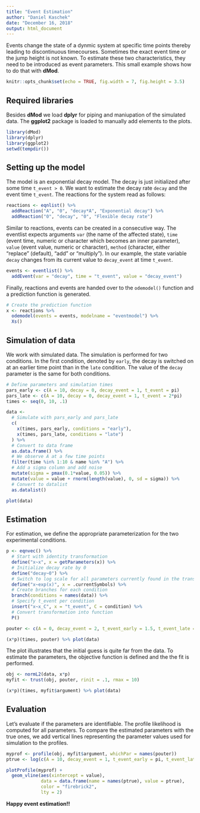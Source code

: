 ```yaml
---
title: "Event Estimation"
author: "Daniel Kaschek"
date: "December 16, 2018"
output: html_document
---
```


Events change the state of a dynmic system at specific time points thereby leading to discontinuous timecourses. Sometimes the exact event time or the jump height is not known. To estimate these two characteristics, they need to be introduced as event parameters. This small example shows how to do that with **dMod**.


```r
knitr::opts_chunk$set(echo = TRUE, fig.width = 7, fig.height = 3.5)

```

## Required libraries

Besides **dMod** we load **dplyr** for piping and maniupation of the simulated data. The **ggplot2** package is loaded to manually add elements to the plots.

```r
library(dMod)
library(dplyr)
library(ggplot2)
setwd(tempdir())
```

## Setting up the model

The model is an exponential decay model. The decay is just initialized after some time `t_event > 0`. We want to estimate the decay rate `decay` and the event time `t_event`. The reactions for the system read as follows:


```r

reactions <- eqnlist() %>% 
  addReaction("A", "0", "decay*A", "Exponential decay") %>% 
  addReaction("0", "decay", "0", "Flexible decay rate")


```

Similar to reactions, events can be created in a consecutive way. The eventlist expects arguments `var` (the name of the affected state), `time` (event time, numeric or character which becomes an inner parameter), `value` (event value, numeric or character), `method` (character, either "replace" (default), "add" or "multiply"). In our example, the state variable `decay` changes from its current value to `decay_event` at time `t_event`.


```r
events <- eventlist() %>% 
  addEvent(var = "decay", time = "t_event", value = "decay_event")

```

Finally, reactions and events are handed over to the `odemodel()` function and a prediction function is generated.


```r

# Create the prediction function
x <- reactions %>% 
  odemodel(events = events, modelname = "eventmodel") %>% 
  Xs()

```


## Simulation of data

We work with simulated data. The simulation is performed for two conditions. In the first condition, denoted by `early`, the decay is switched on at an earlier time point than in the `late` condition. The value of the `decay` parameter is the same for both conditions.

```r

# Define parameters and simulation times
pars_early <- c(A = 10, decay = 0, decay_event = 1, t_event = pi)
pars_late <- c(A = 10, decay = 0, decay_event = 1, t_event = 2*pi)
times <- seq(0, 10, .1)

data <- 
  # Simulate with pars_early and pars_late
  c(
    x(times, pars_early, conditions = "early"),
    x(times, pars_late, conditions = "late")
  ) %>%
  # Convert to data frame
  as.data.frame() %>% 
  # We observe A at a few time points
  filter(time %in% 1:10 & name %in% "A") %>% 
  # Add a sigma column and add noise
  mutate(sigma = pmax(0.1*value, 0.05)) %>% 
  mutate(value = value + rnorm(length(value), 0, sd = sigma)) %>% 
  # Convert to datalist
  as.datalist()

plot(data)

```

## Estimation

For estimation, we define the appropriate parameterization for the two experimental conditions.

```r

p <- eqnvec() %>% 
  # Start with identity transformation
  define("x~x", x = getParameters(x)) %>% 
  # Initialize decay rate by 0
  define("decay~0") %>% 
  # Switch to log scale for all parameters currently found in the transformation
  define("x~exp(x)", x = .currentSymbols) %>% 
  # Create branches for each condition
  branch(conditions = names(data)) %>%
  # Specify t_event per condition
  insert("x~x_C", x = "t_event", C = condition) %>% 
  # Convert transformation into function
  P()

pouter <- c(A = 0, decay_event = 2, t_event_early = 1.5, t_event_late = 1)

(x*p)(times, pouter) %>% plot(data)


```

The plot illustrates that the initial guess is quite far from the data. To estimate the parameters, the objective function is defined and the the fit is performed.

```r

obj <- normL2(data, x*p)
myfit <- trust(obj, pouter, rinit = .1, rmax = 10)

(x*p)(times, myfit$argument) %>% plot(data)

```

## Evaluation

Let's evaluate if the parameters are identifiable. The profile likelihood is computed for all parameters. To compare the estimated parameters with the true ones, we add vertical lines representing the parameter values used for simulation to the profiles.

```r

myprof <- profile(obj, myfit$argument, whichPar = names(pouter))
ptrue <- log(c(A = 10, decay_event = 1, t_event_early = pi, t_event_late = 2*pi))

plotProfile(myprof) +
  geom_vline(aes(xintercept = value), 
             data = data.frame(name = names(ptrue), value = ptrue),
             color = "firebrick2",
             lty = 2)


```

**Happy event estimation!!**
